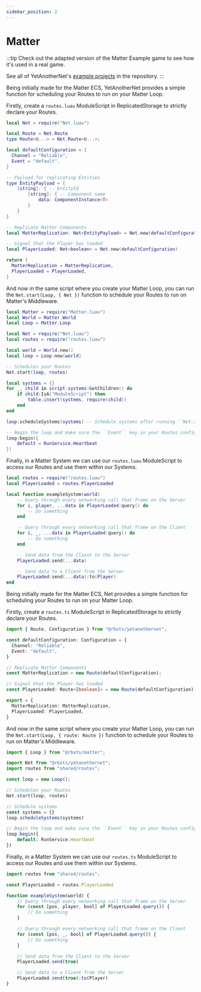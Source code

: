 ```yaml
---
sidebar_position: 2
---
```



# Matter

:::tip
Check out the adapted version of the Matter Example game to see how it's used in a real game.

See all of YetAnotherNet's [example projects](https://github.com/YetAnotherClown/YetAnotherNet/tree/main/examples) in the repository.
:::

<Tabs>
<TabItem value="lua" label="Luau" default>

Being initially made for the Matter ECS, YetAnotherNet provides a simple function for scheduling your Routes to run on your Matter Loop.

Firstly, create a ``routes.luau`` ModuleScript in ReplicatedStorage to strictly declare your Routes.

```lua title="routes.luau"
local Net = require("Net.luau")

local Route = Net.Route
type Route<U...> = Net.Route<U...>;

local defaultConfiguration = {
  Channel = "Reliable",
  Event = "default",
}

-- Payload for replicating Entities
type EntityPayload = {
    [string]: { -- EntityId
        [string]: { -- Component name
            data: ComponentInstance<T>
        }
    }
}

-- Replicate Matter Components
local MatterReplication: Net<EntityPayload> = Net.new(defaultConfiguration)

-- Signal that the Player has loaded
local PlayerLoaded: Net<boolean> = Net.new(defaultConfiguration)

return {
  MatterReplication = MatterReplication,
  PlayerLoaded = PlayerLoaded,
}
```

And now in the same script where you create your Matter Loop, you can run the ``Net.start(Loop, { Net })``
function to schedule your Routes to run on Matter's Middleware.

```lua title="init.server.luau / init.client.luau"
local Matter = require("Matter.luau")
local World = Matter.World
local Loop = Matter.Loop

local Net = require("Net.luau")
local routes = require("routes.luau")

local world = World.new()
local loop = Loop.new(world)

-- Schedules your Routes
Net.start(loop, routes)

local systems = {}
for _, child in script.systems:GetChildren() do
    if child:IsA("ModuleScript") then
        table.insert(systems, require(child))
    end
end

loop:scheduleSystems(systems) -- Schedule systems after running ``Net.start()``

-- Begin the loop and make sure the ``Event`` key in your Routes configuration are added here
loop:begin({
    default = RunService.Heartbeat
})
```

Finally, in a Matter System we can use our ``routes.luau`` ModuleScript to access our Routes and
use them within our Systems.

```lua title="systems/exampleSystem.luau"
local routes = require("routes.luau")
local PlayerLoaded = routes.PlayerLoaded

local function exampleSystem(world)
    -- Query through every networking call that frame on the Server
    for i, player, ...data in PlayerLoaded:query() do
        -- Do something
    end

    -- Query through every networking call that frame on the Client
    for i, _, ...data in PlayerLoaded:query() do
        -- Do something
    end

    -- Send data from the Client to the Server
    PlayerLoaded:send(...data)

    -- Send data to a Client from the Server
    PlayerLoaded:send(...data):to(Player)
end
```

</TabItem>
<TabItem value="ts" label="Typescript">

Being initially made for the Matter ECS, Net provides a simple function for scheduling your Routes to run on your Matter Loop.

Firstly, create a ``routes.ts`` ModuleScript in ReplicatedStorage to strictly declare your Routes.

```ts title="routes.ts"
import { Route, Configuration } from "@rbxts/yetanothernet";

const defaultConfiguration: Configuration = {
  Channel: "Reliable",
  Event: "default",
}

// Replicate Matter Components
const MatterReplication = new Route(defaultConfiguration);

// Signal that the Player has loaded
const PlayerLoaded: Route<[boolean]> = new Route(defaultConfiguration);

export = {
  MatterReplication: MatterReplication,
  PlayerLoaded: PlayerLoaded,
}
```

And now in the same script where you create your Matter Loop, you can run the ``Net.start(Loop, { route: Route })``
function to schedule your Routes to run on Matter's Middleware.

```ts title="main.server.ts / main.client.ts"
import { Loop } from "@rbxts/matter";

import Net from "@rbxts/yetanothernet";
import routes from "shared/routes";

const loop = new Loop();

// Schedules your Routes
Net.start(loop, routes)

// Schedule systems
const systems = {}
loop.scheduleSystems(systems)

// Begin the loop and make sure the ``Event`` key in your Routes configuration are added here
loop.begin({
    default: RunService.Heartbeat
})
```

Finally, in a Matter System we can use our ``routes.ts`` ModuleScript to access our Routes and
use them within our Systems.

```ts title="systems/exampleSystem.ts"
import routes from "shared/routes";

const PlayerLoaded = routes.PlayerLoaded

function exampleSystem(world) {
    // Query through every networking call that frame on the Server
    for (const [pos, player, bool] of PlayerLoaded.query()) {
        // Do something
    }

    // Query through every networking call that frame on the Client
    for (const [pos, _, bool] of PlayerLoaded.query()) {
        // Do something
    }

    // Send data from the Client to the Server
    PlayerLoaded.send(true)

    // Send data to a Client from the Server
    PlayerLoaded.send(true):to(Player)
}
```

</TabItem>
</Tabs>
